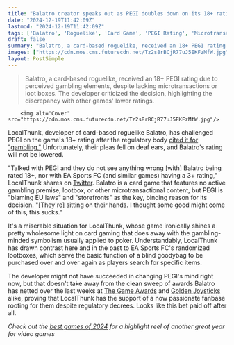 ```yaml
---
title: "Balatro creator speaks out as PEGI doubles down on its 18+ rating, 'blaming EU laws' for the roguelike's adults-only categorization: 'This sucks'"
date: "2024-12-19T11:42:09Z"
lastmod: "2024-12-19T11:42:09Z"
tags: ['Balatro', 'Roguelike', 'Card Game', 'PEGI Rating', 'Microtransactions', 'Gambling', 'PC', 'EU Laws']
draft: false
summary: "Balatro, a card-based roguelike, received an 18+ PEGI rating due to perceived gambling elements, despite lacking microtransactions or loot boxes.  The developer criticized the decision, highlighting the discrepancy with other games' lower ratings."
images: ["https://cdn.mos.cms.futurecdn.net/Tz2s8rBCjR77uJ5EKFzMfW.jpg"]
layout: PostSimple
---
```

> Balatro, a card-based roguelike, received an 18+ PEGI rating due to perceived gambling elements, despite lacking microtransactions or loot boxes.  The developer criticized the decision, highlighting the discrepancy with other games' lower ratings.


        <img alt="Cover" src="https://cdn.mos.cms.futurecdn.net/Tz2s8rBCjR77uJ5EKFzMfW.jpg"/>
        
LocalThunk, developer of card-based roguelike Balatro, has challenged PEGI on the game's 18+ rating after the regulatory body [cited it for "gambling."](https://www.gamesradar.com/games/roguelike/balatros-creator-hits-out-at-ea-sports-fc-as-the-roguelike-gets-rated-18-i-should-add-microtransactions-loot-boxes-real-gambling-to-lower-that-rating/) Unfortunately, their pleas fell on deaf ears, and Balatro's rating will not be lowered.

"Talked with PEGI and they do not see anything wrong [with] Balatro being rated 18+, nor with EA Sports FC (and similar games) having a 3+ rating," LocalThunk shares on [Twitter](https://x.com/LocalThunk/status/1869487027231830053). Balatro is a card game that features no active gambling premise, lootbox, or other microtransactional content, but PEGI is "blaming EU laws" and "storefronts" as the key, binding reason for its decision. "[They're] sitting on their hands. I thought some good might come of this, this sucks."

It's a miserable situation for LocalThunk, whose game ironically shines a pretty wholesome light on card gaming that does away with the gambling-minded symbolism usually applied to poker. Understandably, LocalThunk has drawn contrast here and in the past to EA Sports FC's randomized lootboxes, which serve the basic function of a blind goodybag to be purchased over and over again as players search for specific items.

The developer might not have succeeded in changing PEGI's mind right now, but that doesn't take away from the clean sweep of awards Balatro has netted over the last weeks at [The Game Awards](https://www.gamesradar.com/news/live/game-awards-2024-everything-announced/) and [Golden Joysticks](https://www.gamesradar.com/goldenjoystickawards/) alike, proving that LocalThunk has the support of a now passionate fanbase rooting for them despite regulatory decrees. Looks like this bet paid off after all.

*Check out the *[<em>best games of 2024</em>](https://www.gamesradar.com/games/best-games-2024-game-of-the-year-awards-goty/)* for a highlight reel of another great year for video games*
        